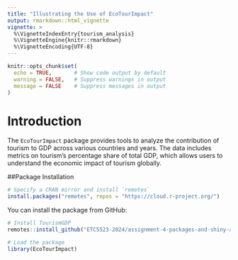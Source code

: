 ```yaml
---
title: "Illustrating the Use of EcoTourImpact"
output: rmarkdown::html_vignette
vignette: >
  %\VignetteIndexEntry{tourism_analysis}
  %\VignetteEngine{knitr::rmarkdown}
  %\VignetteEncoding{UTF-8}
---
```


```r
knitr::opts_chunk$set(
  echo = TRUE,       # Show code output by default
  warning = FALSE,   # Suppress warnings in output
  message = FALSE    # Suppress messages in output
)
```


# Introduction

The `EcoTourImpact` package provides tools to analyze the contribution of tourism to GDP across various countries and years. The data includes metrics on tourism's percentage share of total GDP, which allows users to understand the economic impact of tourism globally.

##Package Installation

```r
# Specify a CRAN mirror and install `remotes`
install.packages("remotes", repos = "https://cloud.r-project.org/")
```

You can install the package from GitHub:

```r
# Install TourismGDP
remotes::install_github("ETC5523-2024/assignment-4-packages-and-shiny-apps-DubeyArushi19")

# Load the package
library(EcoTourImpact)
```


